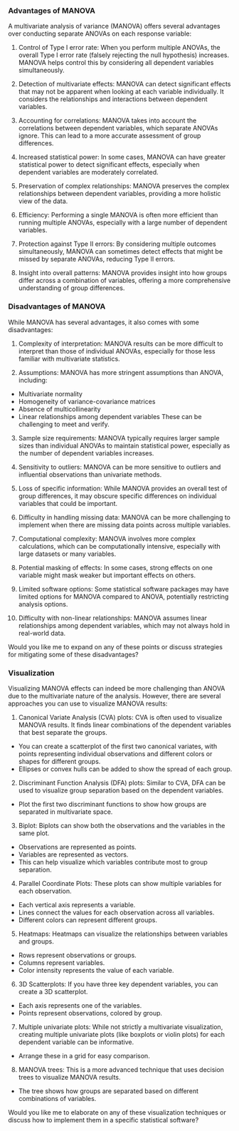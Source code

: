 ### Advantages of MANOVA

A multivariate analysis of variance (MANOVA) offers several advantages over conducting separate ANOVAs on each response variable:
  
  1. Control of Type I error rate: 
  When you perform multiple ANOVAs, the overall Type I error rate (falsely rejecting the null hypothesis) increases. MANOVA helps control this by considering all dependent variables simultaneously.

2. Detection of multivariate effects:
  MANOVA can detect significant effects that may not be apparent when looking at each variable individually. It considers the relationships and interactions between dependent variables.

3. Accounting for correlations:
  MANOVA takes into account the correlations between dependent variables, which separate ANOVAs ignore. This can lead to a more accurate assessment of group differences.

4. Increased statistical power:
  In some cases, MANOVA can have greater statistical power to detect significant effects, especially when dependent variables are moderately correlated.

5. Preservation of complex relationships:
  MANOVA preserves the complex relationships between dependent variables, providing a more holistic view of the data.

6. Efficiency:
  Performing a single MANOVA is often more efficient than running multiple ANOVAs, especially with a large number of dependent variables.

7. Protection against Type II errors:
  By considering multiple outcomes simultaneously, MANOVA can sometimes detect effects that might be missed by separate ANOVAs, reducing Type II errors.

8. Insight into overall patterns:
  MANOVA provides insight into how groups differ across a combination of variables, offering a more comprehensive understanding of group differences.



### Disadvantages of MANOVA
While MANOVA has several advantages, it also comes with some disadvantages:
  
  1. Complexity of interpretation:
  MANOVA results can be more difficult to interpret than those of individual ANOVAs, especially for those less familiar with multivariate statistics.

2. Assumptions:
  MANOVA has more stringent assumptions than ANOVA, including:
  - Multivariate normality
- Homogeneity of variance-covariance matrices
- Absence of multicollinearity
- Linear relationships among dependent variables
These can be challenging to meet and verify.

3. Sample size requirements:
  MANOVA typically requires larger sample sizes than individual ANOVAs to maintain statistical power, especially as the number of dependent variables increases.

4. Sensitivity to outliers:
  MANOVA can be more sensitive to outliers and influential observations than univariate methods.

5. Loss of specific information:
  While MANOVA provides an overall test of group differences, it may obscure specific differences on individual variables that could be important.

6. Difficulty in handling missing data:
  MANOVA can be more challenging to implement when there are missing data points across multiple variables.

7. Computational complexity:
  MANOVA involves more complex calculations, which can be computationally intensive, especially with large datasets or many variables.

8. Potential masking of effects:
  In some cases, strong effects on one variable might mask weaker but important effects on others.

9. Limited software options:
  Some statistical software packages may have limited options for MANOVA compared to ANOVA, potentially restricting analysis options.

10. Difficulty with non-linear relationships:
  MANOVA assumes linear relationships among dependent variables, which may not always hold in real-world data.

Would you like me to expand on any of these points or discuss strategies for mitigating some of these disadvantages?

### Visualization
  
  Visualizing MANOVA effects can indeed be more challenging than ANOVA due to the multivariate nature of the analysis. However, there are several approaches you can use to visualize MANOVA results:
  
  1. Canonical Variate Analysis (CVA) plots:
  CVA is often used to visualize MANOVA results. It finds linear combinations of the dependent variables that best separate the groups.

- You can create a scatterplot of the first two canonical variates, with points representing individual observations and different colors or shapes for different groups.
- Ellipses or convex hulls can be added to show the spread of each group.

2. Discriminant Function Analysis (DFA) plots:
  Similar to CVA, DFA can be used to visualize group separation based on the dependent variables.

- Plot the first two discriminant functions to show how groups are separated in multivariate space.

3. Biplot:
  Biplots can show both the observations and the variables in the same plot.

- Observations are represented as points.
- Variables are represented as vectors.
- This can help visualize which variables contribute most to group separation.

4. Parallel Coordinate Plots:
  These plots can show multiple variables for each observation.

- Each vertical axis represents a variable.
- Lines connect the values for each observation across all variables.
- Different colors can represent different groups.

5. Heatmaps:
  Heatmaps can visualize the relationships between variables and groups.

- Rows represent observations or groups.
- Columns represent variables.
- Color intensity represents the value of each variable.

6. 3D Scatterplots:
  If you have three key dependent variables, you can create a 3D scatterplot.

- Each axis represents one of the variables.
- Points represent observations, colored by group.

7. Multiple univariate plots:
  While not strictly a multivariate visualization, creating multiple univariate plots (like boxplots or violin plots) for each dependent variable can be informative.

- Arrange these in a grid for easy comparison.

8. MANOVA trees:
  This is a more advanced technique that uses decision trees to visualize MANOVA results.

- The tree shows how groups are separated based on different combinations of variables.

Would you like me to elaborate on any of these visualization techniques or discuss how to implement them in a specific statistical software?